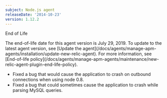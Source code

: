 ```yaml
---
subject: Node.js agent
releaseDate: '2014-10-23'
version: 1.12.2
---
```


End of Life

<Callout variant="important">
  The end-of-life date for this agent version is July 29, 2019. To update to the latest agent version, see [Update the agent](/docs/agents/manage-apm-agents/installation/update-new-relic-agent). For more information, see [End-of-life policy](/docs/agents/manage-apm-agents/maintenance/new-relic-agent-plugin-end-life-policy).
</Callout>

* Fixed a bug that would cause the application to crash on outbound connections when using node 0.8.
* Fixed a bug that could sometimes cause the application to crash while parsing MySQL queries.
